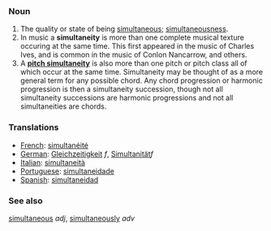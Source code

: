 ===Noun===
# The quality or state of being [[simultaneous]]; [[simultaneousness]].
# In music a '''simultaneity''' is more than one complete musical texture occuring at the same time. This first appeared in the music of Charles Ives, and is common in the music of Conlon Nancarrow, and others.
# A '''[[pitch simultaneity]]''' is also more than one pitch or pitch class all of which occur at the same time. Simultaneity may be thought of as a more general term for any possible chord. Any chord progression or harmonic progression is then a simultaneity succession, though not all simultaneity successions are harmonic progressions and not all simultaneities are chords.

===Translations===
*[[French]]: [[simultanéité]]
*[[German]]: [[Gleichzeitigkeit]] ''f'', [[Simultanität]]''f''
*[[Italian]]: [[simultaneità]]
*[[Portuguese]]: [[simultaneidade]]
*[[Spanish]]: [[simultaneidad]]

===See also===
[[simultaneous]] ''adj'', [[simultaneously]] ''adv''